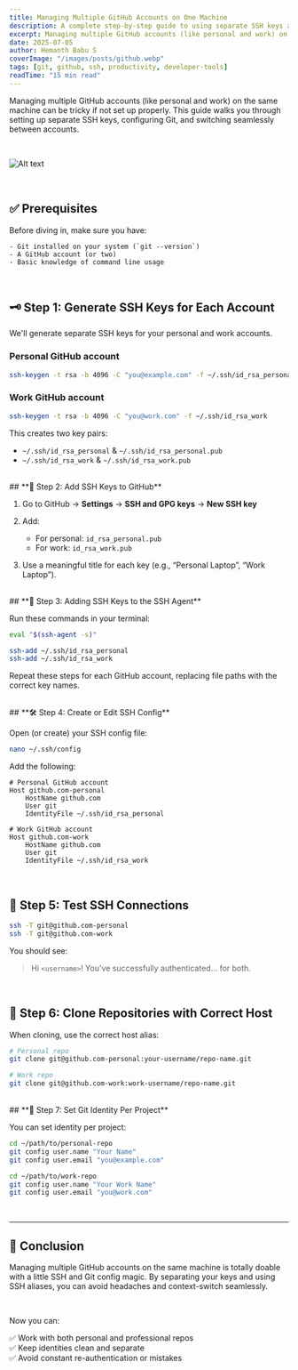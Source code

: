 ```yaml
---
title: Managing Multiple GitHub Accounts on One Machine
description: A complete step-by-step guide to using separate SSH keys and Git config to manage multiple GitHub accounts on the same system.
excerpt: Managing multiple GitHub accounts (like personal and work) on the same machine can be tricky if not set up properly. This guide walks you through setting up separate SSH keys, configuring Git, and switching seamlessly between accounts.
date: 2025-07-05
author: Hemanth Babu S
coverImage: "/images/posts/github.webp"
tags: [git, github, ssh, productivity, developer-tools]
readTime: "15 min read"
---
```


Managing multiple GitHub accounts (like personal and work) on the same machine can
be tricky if not set up properly. This guide walks you through setting up separate
SSH keys, configuring Git, and switching seamlessly between accounts.

<br />

![Alt text](/images/posts/github.webp "Git Hub Multiple Accounts")

<br />

## **✅ Prerequisites**

Before diving in, make sure you have:

    - Git installed on your system (`git --version`)
    - A GitHub account (or two)
    - Basic knowledge of command line usage

<br />

## **🗝️ Step 1: Generate SSH Keys for Each Account**

We'll generate separate SSH keys for your personal and work accounts.

### **Personal GitHub account**

```bash
ssh-keygen -t rsa -b 4096 -C "you@example.com" -f ~/.ssh/id_rsa_personal
```

### **Work GitHub account**

```bash
ssh-keygen -t rsa -b 4096 -C "you@work.com" -f ~/.ssh/id_rsa_work
```

This creates two key pairs:

- `~/.ssh/id_rsa_personal` & `~/.ssh/id_rsa_personal.pub`
- `~/.ssh/id_rsa_work` & `~/.ssh/id_rsa_work.pub`

<br />
## **🔗 Step 2: Add SSH Keys to GitHub**

1. Go to GitHub → **Settings** → **SSH and GPG keys** → **New SSH key**
2. Add:

   - For personal: `id_rsa_personal.pub`
   - For work: `id_rsa_work.pub`

3. Use a meaningful title for each key (e.g., “Personal Laptop”, “Work Laptop”).

<br />
## **🧼 Step 3: Adding SSH Keys to the SSH Agent**

Run these commands in your terminal:

```bash
eval "$(ssh-agent -s)"

ssh-add ~/.ssh/id_rsa_personal
ssh-add ~/.ssh/id_rsa_work
```

Repeat these steps for each GitHub account, replacing file paths with the correct key names.

<br />
## **🛠️ Step 4: Create or Edit SSH Config**

Open (or create) your SSH config file:

```bash
nano ~/.ssh/config
```

Add the following:

```ssh
# Personal GitHub account
Host github.com-personal
    HostName github.com
    User git
    IdentityFile ~/.ssh/id_rsa_personal

# Work GitHub account
Host github.com-work
    HostName github.com
    User git
    IdentityFile ~/.ssh/id_rsa_work
```

<br />

## **🧪 Step 5: Test SSH Connections**

```bash
ssh -T git@github.com-personal
ssh -T git@github.com-work
```

You should see:

> Hi `<username>`! You've successfully authenticated… for both.

<br />

## **📂 Step 6: Clone Repositories with Correct Host**

When cloning, use the correct host alias:

```bash
# Personal repo
git clone git@github.com-personal:your-username/repo-name.git

# Work repo
git clone git@github.com-work:work-username/repo-name.git
```

<br />
## **🔧 Step 7: Set Git Identity Per Project**

You can set identity per project:

```bash
cd ~/path/to/personal-repo
git config user.name "Your Name"
git config user.email "you@example.com"

cd ~/path/to/work-repo
git config user.name "Your Work Name"
git config user.email "you@work.com"
```

<br />

---

## **🧠 Conclusion**

Managing multiple GitHub accounts on the same machine is totally doable with a little SSH and Git config magic. By separating your keys and using SSH aliases, you can avoid headaches and context-switch seamlessly.

<br />

Now you can:

✅ Work with both personal and professional repos  
✅ Keep identities clean and separate  
✅ Avoid constant re-authentication or mistakes
